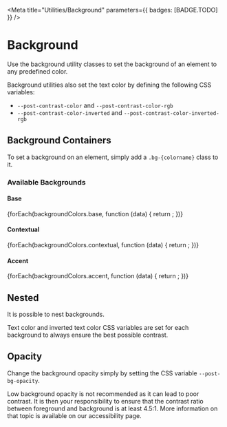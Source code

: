 

<Meta
  title="Utilities/Background"
  parameters={{ badges: [BADGE.TODO] }}
/>

# Background

<div className="lead">
  Use the background utility classes to set the background of an element to any predefined color.
</div>

Background utilities also set the text color by defining the following CSS variables:

- `--post-contrast-color` and `--post-contrast-color-rgb`
- `--post-contrast-color-inverted` and `--post-contrast-color-inverted-rgb`

## Background Containers

To set a background on an element, simply add a `.bg-{colorname}` class to it.

<Canvas of={BackgroundDemos.ColoredBackground} sourceState='shown' />

### Available Backgrounds

#### Base

<section className="background-container__section">
  {forEach(backgroundColors.base, function (data) {
    return <BackgroundContainer key={data.key} name={data.key} color={data.value} />;
  })}
</section>

#### Contextual

<section className="background-container__section">
  {forEach(backgroundColors.contextual, function (data) {
    return <BackgroundContainer key={data.key} name={data.key} color={data.value} />;
  })}
</section>

#### Accent

<section className="background-container__section">
  {forEach(backgroundColors.accent, function (data) {
    return <BackgroundContainer key={data.key} name={data.key} color={data.value} />;
  })}
</section>

## Nested

It is possible to nest backgrounds.

<div className="alert alert-info alert-md">
  Text color and inverted text color CSS variables are set for each background to always ensure the
  best possible contrast.
</div>

<Canvas of={BackgroundDemos.NestedBackgrounds} sourceState='shown' />

## Opacity

Change the background opacity simply by setting the CSS variable `--post-bg-opacity`.

<div className="alert alert-info alert-md">
  Low background opacity is not recommended as it can lead to poor contrast.
  It is then your responsibility to ensure that the contrast ratio between foreground and background is at least 4.5:1.
  More information on that topic is available on our <LinkTo kind="foundations-accessibility">accessibility</LinkTo> page.
</div>

<Canvas of={BackgroundDemos.TranslucentBackgrounds} sourceState='shown' />
